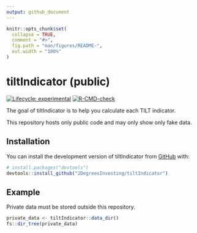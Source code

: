 ```yaml
---
output: github_document
---
```


<!-- README.md is generated from README.Rmd. Please edit that file -->

```r
knitr::opts_chunk$set(
  collapse = TRUE,
  comment = "#>",
  fig.path = "man/figures/README-",
  out.width = "100%"
)
```

# tiltIndicator (public)

<!-- badges: start -->
[![Lifecycle: experimental](https://img.shields.io/badge/lifecycle-experimental-orange.svg)](https://lifecycle.r-lib.org/articles/stages.html#experimental)
[![R-CMD-check](https://github.com/2DegreesInvesting/tiltIndicator/actions/workflows/R-CMD-check.yaml/badge.svg)](https://github.com/2DegreesInvesting/tiltIndicator/actions/workflows/R-CMD-check.yaml)
<!-- badges: end -->

The goal of tiltIndicator is to help you calculate each TILT indicator. 

This repository hosts only public code and may only show only fake data.

## Installation

You can install the development version of tiltIndicator from [GitHub](https://github.com/) with:

``` r
# install.packages("devtools")
devtools::install_github("2DegreesInvesting/tiltIndicator")
```

## Example

Private data must be stored outside this repository.

```r
private_data <- tiltIndicator::data_dir()
fs::dir_tree(private_data)
```

